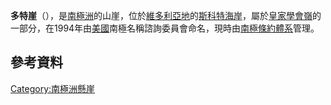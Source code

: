 {{Coord|78|19|S|161|57|E|source:GNIS|display=title}}

'''多特崖'''（{{lang-en|Dot Cliff}}），是[[南極洲|南極洲]]的山崖，位於[[維多利亞地|維多利亞地]]的[[斯科特海岸|斯科特海岸]]，屬於[[皇家學會嶺|皇家學會嶺]]的一部分，在1994年由[[美國|美國]]南極名稱諮詢委員會命名，現時由[[南極條約體系|南極條約體系]]管理。

==參考資料==
{{cite gnis | type = antarid | id = 17076| name = Dot Cliff| accessdate = 2012-01-26}}

{{DEFAULTSORT:Dot Cliff}}
[[Category:南極洲懸崖|Category:南極洲懸崖]]


{{ScottCoast-geo-stub}}